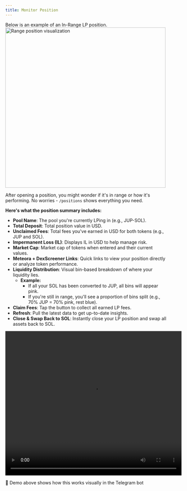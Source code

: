 ```yaml
---
title: Monitor Position
---
```


Below is an example of an In-Range LP position.
<img src="../../../range.png" alt="Range position visualization" width="500" height="500"></img>

After opening a position, you might wonder if it's in range or how it's performing. No worries - `/positions` shows everything you need.

**Here's what the position summary includes:**

- **Pool Name**: The pool you're currently LPing in (e.g., JUP-SOL).
- **Total Deposit**: Total position value in USD.
- **Unclaimed Fees**: Total fees you've earned in USD for both tokens (e.g., JUP and SOL).
- **Impermanent Loss (IL)**: Displays IL in USD to help manage risk.
- **Market Cap**: Market cap of tokens when entered and their current values.
- **Meteora + DexScreener Links**: Quick links to view your position directly or analyze token performance.
- **Liquidity Distribution**: Visual bin-based breakdown of where your liquidity lies.
  - **Example:**
    - If all your SOL has been converted to JUP, all bins will appear pink.
    - If you're still in range, you'll see a proportion of bins split (e.g., 70% JUP = 70% pink, rest blue).
- **Claim Fees**: Tap the button to collect all earned LP fees.
- **Refresh**: Pull the latest data to get up-to-date insights.
- **Close & Swap Back to SOL**: Instantly close your LP position and swap all assets back to SOL.




<video width="550" height="450" controls>
  <source src="https://docs.metengine.xyz/view-positions.mp4" type="video/mp4" />
</video>

🎥 Demo above shows how this works visually in the Telegram bot